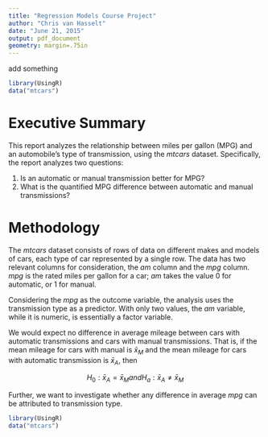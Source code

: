 ```yaml
---
title: "Regression Models Course Project"
author: "Chris van Hasselt"
date: "June 21, 2015"
output: pdf_document
geometry: margin=.75in
---
```


add something


```r
library(UsingR)
data("mtcars")
```

# Executive Summary

This report analyzes the relationship between miles per gallon (MPG) and an automobile's type of transmission, using the *mtcars* dataset.  Specifically, the report analyzes two questions:

#. Is an automatic or manual transmission better for MPG?
#. What is the quantified MPG difference between automatic and manual transmissions?  

# Methodology

The *mtcars* dataset consists of rows of data on different makes and models of cars, each type of car represented by a single row.  The data has two relevant columns for consideration, the *am* column and the *mpg* column.  *mpg* is the rated miles per gallon for a car; *am* takes the value 0 for automatic, or 1 for manual.

Considering the *mpg* as the outcome variable, the analysis uses the transmission type as a predictor.  With only two values, the *am* variable, while it is numeric, is essentially a factor variable.  

We would expect no difference in average mileage between cars with automatic transmissions and cars with manual transmissions.  That is, if the mean mileage for cars with manual is $\bar{x}_{M}$ and the mean mileage for cars with automatic transmission is $\bar{x}_{A}$, then 

$$
H_0: \bar{x}_{A} = \bar{x}_{M} and H_a: \bar{x}_{A} \neq \bar{x}_{M}
$$

Further, we want to investigate whether any difference in average *mpg* can be attributed to transmission type.



```r
library(UsingR)
data("mtcars")
```



